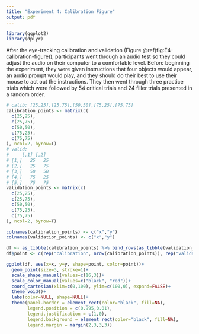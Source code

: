 ```yaml
---
title: "Experiment 4: Calibration Figure"
output: pdf
---
```


```r
library(ggplot2)
library(dplyr)
```

After the eye-tracking calibration and validation (Figure\ \@ref(fig:E4-calibration-figure)), participants went through an audio
test so they could adjust the audio on their computer to a comfortable
level. Before beginning the experiment, they were given instructions
that four objects would appear, an audio prompt would play, and they
should do their best to use their mouse to act out the instructions.
They then went through three practice trials which were followed by 54
critical trials and 24 filler trials presented in a random order.

```r
# calib: [25,25],[25,75],[50,50],[75,25],[75,75]
calibration_points <- matrix(c(
  c(25,25),
  c(25,75),
  c(50,50),
  c(75,25),
  c(75,75)
), ncol=2, byrow=T)
# valid: 
#     [,1] [,2]
# [1,]   25   25
# [2,]   25   75
# [3,]   50   50
# [4,]   75   25
# [5,]   75   75
validation_points <- matrix(c(
  c(25,25),
  c(25,75),
  c(50,50),
  c(75,25),
  c(75,75)
), ncol=2, byrow=T)

colnames(calibration_points) <- c("x","y")
colnames(validation_points) <- c("x","y")

df <- as_tibble(calibration_points) %>% bind_rows(as_tibble(validation_points))
df$point <- c(rep("calibration", nrow(calibration_points)), rep("validation", nrow(validation_points)))
```

```r
ggplot(df, aes(x=x, y=y, shape=point, color=point))+
  geom_point(size=3, stroke=1)+
  scale_shape_manual(values=c(16,3))+
  scale_color_manual(values=c("black", "red"))+
  coord_cartesian(xlim=c(0,100), ylim=c(100,0), expand=FALSE)+
  theme_void()+
  labs(color=NULL, shape=NULL)+
  theme(panel.border = element_rect(color="black", fill=NA),
        legend.position = c(0.995,0.01),
        legend.justification = c(1,0),
        legend.background = element_rect(color="black", fill=NA),
        legend.margin = margin(2,3,3,3))
```